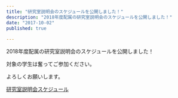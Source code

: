 ```yaml
---
title: "研究室説明会のスケジュールを公開しました！"
description: "2018年度配属の研究室説明会のスケジュールを公開しました！"
date: "2017-10-02"
published: true
 
---
```


2018年度配属の研究室説明会のスケジュールを公開しました！

対象の学生は奮ってご参加ください。

よろしくお願いします。

[研究室説明会スケジュール](https://www.hpcs.cs.tsukuba.ac.jp/bachelor/#!schedule.md)
